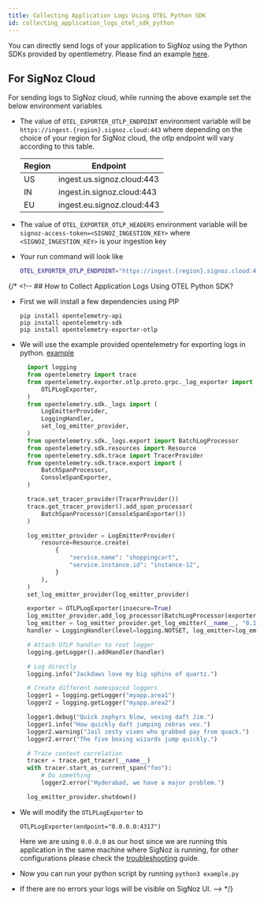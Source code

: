 ```yaml
---
title: Collecting Application Logs Using OTEL Python SDK
id: collecting_application_logs_otel_sdk_python
---
```


You can directly send logs of your application to SigNoz using the Python SDKs provided by opentlemetry. Please find an example [here](https://github.com/open-telemetry/opentelemetry-python/tree/main/docs/examples/logs).

## For SigNoz Cloud 

For sending logs to SigNoz cloud, while running the above example set the below environment variables
* The value of `OTEL_EXPORTER_OTLP_ENDPOINT` environment variable will be `https://ingest.{region}.signoz.cloud:443` where depending on the choice of your region for SigNoz cloud, the otlp endpoint will vary according to this table.
  
  | Region | Endpoint                   |
  | ------ | -------------------------- |
  | US     | ingest.us.signoz.cloud:443 |
  | IN     | ingest.in.signoz.cloud:443 |
  | EU     | ingest.eu.signoz.cloud:443 |

* The value of `OTEL_EXPORTER_OTLP_HEADERS` environment variable will be `signoz-access-token=<SIGNOZ_INGESTION_KEY>` where `<SIGNOZ_INGESTION_KEY>` is your ingestion key
* Your run command will look like 
  ```bash
  OTEL_EXPORTER_OTLP_ENDPOINT="https://ingest.{region}.signoz.cloud:443" OTEL_EXPORTER_OTLP_HEADERS=signoz-access-token=<SIGNOZ_INGESTION_KEY> python3 example.py`
  ```

{/* <!-- ## How to Collect Application Logs Using OTEL Python SDK?

* First we will install a few dependencies using PIP
  ```
  pip install opentelemetry-api
  pip install opentelemetry-sdk
  pip install opentelemetry-exporter-otlp
  ```

* We will use the example provided opentelemetry for exporting logs in python. [example](https://github.com/open-telemetry/opentelemetry-python/tree/main/docs/examples/logs)
  ```python
    import logging
    from opentelemetry import trace
    from opentelemetry.exporter.otlp.proto.grpc._log_exporter import (
        OTLPLogExporter,
    )
    from opentelemetry.sdk._logs import (
        LogEmitterProvider,
        LoggingHandler,
        set_log_emitter_provider,
    )
    from opentelemetry.sdk._logs.export import BatchLogProcessor
    from opentelemetry.sdk.resources import Resource
    from opentelemetry.sdk.trace import TracerProvider
    from opentelemetry.sdk.trace.export import (
        BatchSpanProcessor,
        ConsoleSpanExporter,
    )

    trace.set_tracer_provider(TracerProvider())
    trace.get_tracer_provider().add_span_processor(
        BatchSpanProcessor(ConsoleSpanExporter())
    )

    log_emitter_provider = LogEmitterProvider(
        resource=Resource.create(
            {
                "service.name": "shoppingcart",
                "service.instance.id": "instance-12",
            }
        ),
    )
    set_log_emitter_provider(log_emitter_provider)

    exporter = OTLPLogExporter(insecure=True)
    log_emitter_provider.add_log_processor(BatchLogProcessor(exporter))
    log_emitter = log_emitter_provider.get_log_emitter(__name__, "0.1")
    handler = LoggingHandler(level=logging.NOTSET, log_emitter=log_emitter)

    # Attach OTLP handler to root logger
    logging.getLogger().addHandler(handler)

    # Log directly
    logging.info("Jackdaws love my big sphinx of quartz.")

    # Create different namespaced loggers
    logger1 = logging.getLogger("myapp.area1")
    logger2 = logging.getLogger("myapp.area2")

    logger1.debug("Quick zephyrs blow, vexing daft Jim.")
    logger1.info("How quickly daft jumping zebras vex.")
    logger2.warning("Jail zesty vixen who grabbed pay from quack.")
    logger2.error("The five boxing wizards jump quickly.")

    # Trace context correlation
    tracer = trace.get_tracer(__name__)
    with tracer.start_as_current_span("foo"):
        # Do something
        logger2.error("Hyderabad, we have a major problem.")

    log_emitter_provider.shutdown()
  ```

* We will modify the `OTLPLogExporter` to 
  ```
  OTLPLogExporter(endpoint="0.0.0.0:4317")
  ```
  Here we are using `0.0.0.0` as our host since we are running this application in the same machine where SigNoz is running, for other configurations please check the 
 [troubleshooting](../install/troubleshooting.md#signoz-otel-collector-address-grid) guide.

* Now you can run your python script by running `python3 example.py`
* If there are no errors your logs will be visible on SigNoz UI.
   --> */}
